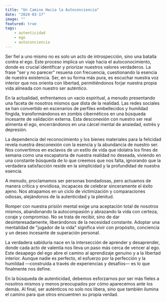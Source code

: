 ```yaml
---
title: "Un Camino Hacia la Autoconciencia"
date: "2024-03-17"
image: ""
featured: true
tags:
    - autenticidad
    - ego
    - autoconciencia
---
```

Ser fiel a uno mismo no es solo un acto de introspección, sino una batalla contra el ego. Este proceso implica un viaje hacia el autoconocimiento, donde es crucial identificar y priorizar nuestros valores verdaderos. La frase "ser y no parecer" resuena con frecuencia, cuestionando la esencia de nuestra existencia. Ser, en su forma más pura, es escuchar nuestra voz interior que nos orienta con libertad, permitiéndonos forjar nuestra propia vida alineada con nuestro ser auténtico.

En la actualidad, enfrentamos un vacío espiritual, a menudo presentando una faceta de nosotros mismos que dista de la realidad. Las redes sociales se han convertido en escenarios de perfiles embellecidos y humildad fingida, transformándonos en zombis cibernéticos en una búsqueda incesante de validación externa. Esta desconexión con nuestro ser real alimenta el ego, encerrándonos en una cárcel mental de ansiedad, estrés y depresión.

La dependencia del reconocimiento y los bienes materiales para la felicidad revela nuestra desconexión con la esencia y la abundancia de nuestro ser. Nos convertimos en esclavos de un estilo de vida que idolatra los fines de semana como una escapatoria de nuestra realidad no deseada, viviendo en una constante búsqueda de lo que creemos que nos falta, ignorando que la verdadera satisfacción reside en la simplicidad y la profundidad de nuestra esencia.

A menudo, proclamamos ser personas bondadosas, pero actuamos de manera crítica y envidiosa, incapaces de celebrar sinceramente el éxito ajeno. Nos atrapamos en un ciclo de victimización y comparaciones odiosas, alejándonos de la autenticidad y la plenitud.

Romper con nuestra prisión mental exige una aceptación total de nosotros mismos, abandonando la autocompasión y abrazando la vida con certeza, coraje y compromiso. No se trata de recibir, sino de dar desinteresadamente, liberándonos de la necesidad constante. Adoptar una mentalidad de "jugador de la vida" significa vivir con propósito, conciencia y un deseo incesante de superación personal.

La verdadera sabiduría nace en la intersección de aprender y desaprender, donde cada acto de valentía nos lleva un paso más cerca de vencer al ego. Este desapego del ego abre el camino al aprendizaje genuino y a la libertad interior. Aunque nadie es perfecto, el esfuerzo por la perfección y la humildad —construida a través de experiencias y desafíos— es lo que finalmente nos define.

En la búsqueda de autenticidad, debemos esforzarnos por ser más fieles a nosotros mismos y menos preocupados por cómo aparecemos ante los demás. Al final, ser auténticos no solo nos libera, sino que también ilumina el camino para que otros encuentren su propia verdad.
